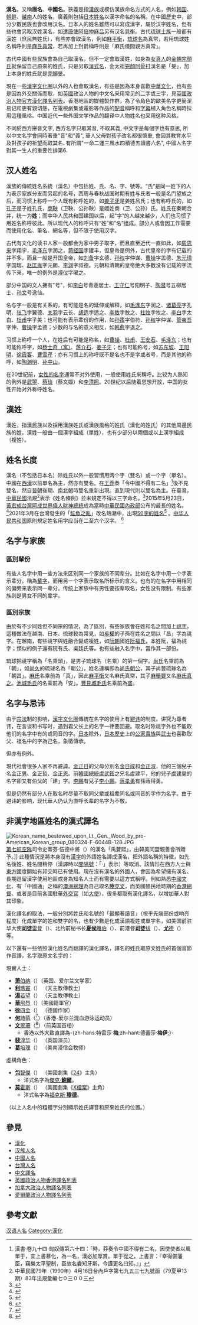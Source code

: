{{redirect2|唐名|日本古代官職和封爵的唐名|唐名 (日本稱號)}}
'''漢名'''，又稱'''唐名'''、'''中國名'''。狹義是指[[漢族|漢族]]或模仿漢族命名方式的人名，例如[[韩国|韩国]]、[[朝鲜|朝鲜]]、[[越南|越南]]人的姓名，廣義則包括[[日本姓名|日本姓名]]以漢字命名的名稱。在中國歷史中，部分少數民族也會改用汉名。日本人的姓名雖然可以寫成漢字，屬於汉字姓名，但有些也會另取汉姓漢名，如[[遣唐使|遣唐使]][[阿倍仲麻吕|阿倍仲麻吕]]另有汉名晁衡。古代[[琉球|琉球]][[士族|士族]]一般都有漢姓（庶民無姓氏），有些亦會取漢名，例如[[麻平衡|麻平衡]]，[[琉球名|琉球名]]為真常，若用琉球姓名稱呼則是[[麻氏真常|麻氏真常]]，若再加上封爵稱呼則是「麻氏儀間親方真常」。

古代中國有些民族會為自己取漢名，但不一定會取漢姓，如身為[[女真人|女真人]]的[[金朝|金朝]][[完顏氏|完顏氏]]就保留自己原來的姓氏，只是另取[[金人漢名|漢式名]]，金太祖[[完顏阿骨打|完顏阿骨打]]漢名是「旻」，加上本身的姓氏就是[[完顏旻|完顏旻]]。

現在一些[[漢字文化圈|漢字文化圈]]以外的人也會取漢名，有些是因為本身喜歡[[中華文化|中華文化]]，也有些是因為外交關係而取，如[[英國|英國]]政治人物的中文名采用常见的二字或三字，見[[英國政治人物官方漢化譯名列表|英國政治人物官方漢化譯名列表]]。香港地區的媒體製作群，為了令角色的歐美名字更簡潔易记和更有親切感，在電視劇集或電影等作品的[[配音|配音]]稱呼和[[字幕|字幕]]植入角色名稱時採用這種風格。中国近代一些外国文学作品的翻译中人物姓名也采用这种风格。

不同於西方拼音文字, 西方名字只取其音, 不取其義, 中文字是每個字也有意思, 所以中文名字會同時著重"音"和"義", 華人父母對孩子改名都很慎重, 會因其教育水平及對孩子的祈望而取其名. 有所謂"一命二運三風水四積德五讀書六名", 中國人名字對其一生人的重要性排第6. 

==汉人姓名==
漢族的傳統姓名系統（漢名）中包括姓、氏、名、字、號等。“氏”是同一姓下的人为表示家族分支而另起的名号，西周与春秋战国时期有姓与氏者一般是名门望族之后，而习惯上称呼一个人既有称呼姓的，如[[姜子牙|姜子牙]]是姜姓吕氏；也有称呼氏的，如[[孔子|孔子]]是子姓孔氏，[[商鞅|商鞅]]（卫鞅、公孙鞅）是姬姓商（卫、公孙）氏。姓氏在秦朝合并，统一为'''姓'''；而中华人民共和国建国以后，起“字”的人越来越少，人们也习惯了用姓名称呼彼此。所以现代人的称呼只有“姓”和“名”组成。部分人或會因工作需要而使用化名、筆名、網名等，但不限于使用汉字。

古代有文化的读书人家一般都会为家中男子取字，而且直至近代一直如此，如[[周恩来|周恩来]]字翔宇，[[毛泽东|毛泽东]]字润之，[[蒋经国|蒋经国]]字建丰，但皇帝是例外，古代皇帝的字有记载的并不多，而且一般是开国皇帝，如[[刘备|刘备]]字玄德、[[孙权|孙权]]字仲谋、[[曹操|曹操]]字孟德、[[朱元璋|朱元璋]]字国瑞、[[赵匡胤|赵匡胤]]字元朗、[[李渊|李渊]]字叔德。元朝和清朝的皇帝绝大多数没有记载的字流传下来，唯一的例外是[[溥仪|溥仪]]字曜之。

部分中国的文人拥有"号"，如[[李白|李白]]号青莲居士、[[王守仁|王守仁]]号阳明子、[[陶潜|陶潜]]号五柳居士、[[孙文|孙文]]号逸仙。

名与字一般是有关系的，有可能是名的延伸或解释，如[[毛泽东|毛泽东]]字润之、[[诸葛亮|诸葛亮]]字孔明、[[张飞|张飞]]字翼德、[[关羽|关羽]]字云长、[[胡适|胡适]]字适之、[[李敖|李敖]]字敖之、[[杜牧|杜牧]]字牧之、[[李白|李白]]字太白、[[杜甫|杜甫]]字子美；也可能有表示辈份的作用，如[[孙策|孙策]]字伯符、[[孙权|孙权]]字仲谋、[[管夷吾|管夷吾]]字仲、[[曹操|曹操]]字孟德；少数的与名的意义相反，如[[韩愈|韩愈]]字退之。

习惯上称呼一个人，在姓后有可能是称名，如[[曹操|曹操]]、[[杜甫|杜甫]]、[[王安石|王安石]]、[[毛泽东|毛泽东]]；也有可能称呼字，如[[杨士奇|杨士奇（寓）]]、[[蒋介石|蒋介石]]、[[姜子牙|姜子牙]]；也有可能称号，如[[苏东坡|苏东坡]]、[[王阳明|王阳明]]、[[徐霞客|徐霞客]]、[[曹雪芹|曹雪芹]]；亦有习惯上的称呼既不是名也不是字或者号，而是其他的称呼，如[[陶渊明|陶渊明]]、[[孙中山|孙中山]]。

在20世紀前，[[女性人名#東亞|女性的名字]]通常不对外使用，一般使用姓氏來稱呼。比较为人熟知的例外是[[武曌|武曌]]、[[蔡琰|蔡琰]]（蔡文姬）和[[李清照|李清照]]。20世纪以后随着思想开放，中国的女性开始对外称呼姓名。

==漢姓==
{{main|漢姓}}
漢姓，指漢民族以及採用漢族姓氏或漢族風格的姓氏（漢化的姓氏）的其他周邊民族的姓。漢姓一般由一個漢字組成（單姓），也有少部分以兩個或以上漢字組成（複姓）。

== 姓名长度 ==
漢名（不包括日本名）除姓氏以外一般習慣用两个字（雙名）或一个字（單名）。中國在[[西漢|西漢]]以前單名為主，然亦有雙名。在[[王莽|王莽]]奏「令中國不得有二名」<ref>漢書‧卷九十四‧匈奴傳第六十四：「時，莽奏令中國不得有二名，因使使者以風單于，宜上書慕化，為一名，漢必加厚賞。單于從之，上書言：『幸得備藩臣，竊樂太平聖制，臣故名囊知牙斯，今謹更名曰知。』」</ref>後不見雙名，然自[[晉朝|晉朝]]後期、[[南北朝|南北朝]]時雙名重新出現。直到現代則以雙名為主。在臺灣，[[中華民國|中華民國]]法規<ref>中華民國79年（1990年）4月16日台內戶字第七九五三七九號函（79夏甲13期）83年法規彙編七０三００三</ref>表示《姓名條例》並未規定不得以三字命名。<ref>{{cite web |url=http://www.tnwcg.gov.tw/?menu=home_download&page_num=2 |title=姓名使用及更改 |publisher=臺南市政府建置 |date=2011-06-30 |accessdate=2011年12月21日 |archive-date=2020-07-06 |archive-url=https://web.archive.org/web/20200706094115/https://www.tnwcg.gov.tw/?menu=home_download&page_num=2 |dead-url=no }}</ref>2015年5月23日，[[黃宏成台灣阿成世界偉人財神總統|黃宏成台灣阿成世界偉人財神總統]]成為當時[[中華民國內政部|中華民國內政部]]公布的最長的姓名。<ref>{{Cite news|url=http://news.ltn.com.tw/news/life/breakingnews/1327043|accessdate=2015-05-24|title=「可以簡稱黃總統」 全名15字破紀錄|author=余雪蘭|work=[[自由時報|自由時報]]|date=2015-05-24|archive-date=2015-05-24|archive-url=https://web.archive.org/web/20150524061728/http://news.ltn.com.tw/news/life/breakingnews/1327043|dead-url=no}}</ref>2021年3月在台灣發生的「[[鮭魚之亂|鮭魚之亂]]」改名熱潮中，出現[[台灣名字字數排行|50字的姓名]]<ref>{{cite news |title=破紀錄！新北22歲男挑戰戶政系統極限50字　趁機告白：想帶妳吃鮭魚 |url=https://www.ettoday.net/news/20210318/1941053.htm |publisher=ETtoday星光雲 |date=2021-03-18 |language=zh-hant |accessdate=2021-03-19 |archive-date=2022-01-07 |archive-url=https://web.archive.org/web/20220107030855/https://www.ettoday.net/news/20210318/1941053.htm |dead-url=no }}</ref>
。[[中华人民共和国|中华人民共和国]]原則規定姓名用字应当在二至六个汉字。
<ref>{{cite web|url=http://www.chinaname.cn/article/2008-3/29838.htm |title=中华人民共和国姓名登记条例 第十四条 |publisher=中华取名网 |date=2011-03-17 |accessdate=2011年12月21日 |deadurl=yes |archiveurl=https://web.archive.org/web/20160812132023/http://www.chinaname.cn/article/2008-3/29838.htm |archivedate=2016年8月12日 }}</ref>

== 名字与家族 ==
===區別輩份===
{{main|輩字}}
有些人名字中用一些方法来区别同一个家族的不同辈分。比如在名字中用一个字表示辈分，稱為[[輩字|輩字]]，而用另一个字表示取名所标示的含义。也有的在名字中用相同的偏旁来表示同一辈分。传统上家族中有男性要按辈取名，女性没有限制。有些家族则是男女不同的辈字。

===區別宗族===
{{main|祧字}}
由於有不少同姓但不同宗的情況，為了區別，有些家族會在姓和名之間加上[[祧字|祧字]]，這種做法在越南、日本、琉球較為常見，如[[吳權|吳權]]的子孫在姓名之間以「昌」字為祧字。在越南，有些祧字與姓融合變成複姓，如[[阮朝|阮朝]]國姓[[阮福氏|阮福氏]]，本姓阮，福為祧字；類似的例子還有阮有氏、吳廷氏等。也有些融入名字中，當作其一部份。

琉球把祧字稱為「名乘頭」，是男子琉球名（名乘）的第一個字。[[尚氏|尚氏]]名乘前為「朝」，如[[尚久|尚久]]的琉球名為「朝公」，姓名連稱即為[[尚氏朝公|尚氏朝公]]，其子尚豐琉球名為「朝昌」。[[麻氏|麻氏]]名乘前為「真」，因此[[麻平衡|麻平衡]]又名麻氏真常，其子[[麻舉要|麻舉要]]又名[[麻氏真之|麻氏真之]]。[[池城毛氏|池城毛氏]]的名乘前為「安」。[[豐見城毛氏|豐見城毛氏]]名乘前為盛。

== 名字与忌讳 ==
由于[[宗法|宗法]]制的影响，[[漢字文化圈|漢字文化圈]]傳統在名字的使用上有[[避讳|避讳]]的制度。讲究为尊者讳，在言谈和书写时，遇到君父长上的名字一律要回避。取名时除祧字外也不能取他们的名字中有的或同音的字。[[日本|日本]]除外，[[日本歷史|日本歷史]]上的[[公家|公家]][[貴族|貴族]]與[[武士|武士]]也喜歡取父、祖名中的字為己名，象徵傳承。

但亦有例外。

現代社會很多人家不再避諱。[[金正日|金正日]]的父母分別名[[金日成|金日成]]和[[金正淑_(朝鮮)|金正淑]]，他的三個兒子名[[金正男|金正男]]、[[金正哲|金正哲]]、[[金正恩|金正恩]]。前[[韓國總統|韓國總統]][[盧武鉉|盧武鉉]]之兄名盧建平，他的兒子[[盧建昊|盧建昊]]的名字卻又有伯父的「建」字。[[李鵬|李鵬]]有兒子[[李小鹏_(政治人物)|李小鵬]]。[[蔣孝勇|蔣孝勇]]有孫蔣得勇。

但是仍然有部分人在取名时尽量不取同父辈或祖辈同名或同音的字作为名字。由于避讳的影响，现代華人仍认为直呼长辈的名字为不敬。

==非漢字地區姓名的漢式譯名==
[[File:Korean_name_bestowed_upon_Lt._Gen._Wood_by_pro-American_Korean_group_080324-F-6044B-128.JPG|thumb]][[美國第七航空隊|第七航空隊]]司令史蒂芬·伍德中將（{{lang|en|Stephen G. Wood}}）的漢名「禹蒼熙」，由韓美同盟親善會所贈予。]]
此種情況是將本身沒有[[漢字|漢字]]的外語姓名譯成漢名，把外語名稱的特徵，如先名後姓、姓名間稍停（漢譯時以[[間隔號|間隔號]]：「·」表示）等取消。該情形在西方人士與[[亞洲|東方]]國度開始有邦交時已有使用。現在沒有漢名的外國人，會因為希望擁有漢名、長期逗留漢字使用地區或身為知名人士而有需要以這方式稱呼。例如熟悉[[中國文化|中國文化]]、有「中國通」之稱的[[澳洲總理|澳洲總理]]{{lang|en|Kevin '''Rudd'''}}為自己取名[[陸克文|'''陸'''克文]]，而英國殖民地時期的[[香港總督|香港總督]]、或者是目前各國駐華[[外交官|外交官]]（如[[大使|大使]]），很多都取有漢化譯名，以增加華人對其印象。

漢化譯名的取法，一般分別將姓氏和名號的「最顯著讀音」（視乎先端部份或响亮程度）化成單字的姓和雙字的名，也有少數是化成漢語複姓或單字名，如美国前驻华大使[[司徒雷登|'''司徒'''雷登]]（{{lang|en|John Leighton '''Stuart'''}}）、北约前秘书长[[夏侯雅伯|'''夏侯'''雅伯]]（{{lang|nl|Jakob Gijsbert "Jaap" de '''Hoop Scheffer'''}}）、前港督[[司徒拔|'''司徒'''拔]]（{{lang|en|Reginald Edward '''Stubbs'''}}）、[[尤德|'''尤'''德]]（{{lang|en|Edward '''Youde'''}}）等。

以下還有一些依照漢化姓名而翻譯的漢化譯名，譯名的姓氏取原文姓氏的首個音節作音譯，名字取原文名字的：

現實人士：

*[[萧伯纳|'''萧'''伯纳]]（{{lang|en|George Bernard '''Shaw'''}}）（英国、爱尔兰文学家）
*[[利瑪竇|'''利'''瑪竇]]（{{lang|it|Matteo '''Ri'''cci}}） （天主教傳教士）
*[[湯若望|'''湯'''若望]]（{{lang|de|Johann A'''dam''' Schall von Bell}}） （天主教傳教士）
*[[華飛烈|'''華'''飛烈]]（{{lang|en|Frederick '''War'''d}}）（美國籍軍官）
*[[徐四金|'''徐'''四金]]（{{lang|de|Patrick '''Sü'''skind}}） （德國作家）
*[[何詩蓓|'''何'''詩蓓]]（{{lang|en|Siobhan Bernadette '''Haughey'''}}<ref>{{zh-hk}}{{cite news|title=萬聖節出世正宗「鬼妹仔」|url=http://orientaldaily.on.cc/cnt/sport/20130912/00286_004.html|newspaper=東方日報|date=2013-09-12|accessdate=2017-08-29|archive-date=2016-03-05|archive-url=https://web.archive.org/web/20160305000852/http://orientaldaily.on.cc/cnt/sport/20130912/00286_004.html|dead-url=yes}}</ref>）（香港-爱尔兰混血游泳运动员）
*[[文翠珊|'''文'''翠珊]]（{{lang|en|Theresa '''May'''}}<ref>{{cite news|title=文翠珊個名咁港女 究竟邊個改？|url=http://hk.apple.nextmedia.com/news/art/20160716/19697725|date=2016-07-16|publisher=苹果日报|accessdate=2017-08-02|archive-date=2017-09-23|archive-url=https://web.archive.org/web/20170923165447/http://hk.apple.nextmedia.com/news/art/20160716/19697725|dead-url=no}}</ref>）（前英国首相）
**香港以外大致直譯為-{zh-hans:特雷莎·'''梅''';zh-hant:德蕾莎·'''梅伊''';}-
*[[裴淳华|'''裴'''淳华]]（{{lang|en|Rosamund Mary Ellen '''Pike'''}}） （英国演员）
*[[葛培理|'''葛'''培理]]（{{lang|en|Billy '''Graham'''}}） （美南浸信会牧师）
虛構角色：
*[[包智傑|'''包'''智傑]]（{{lang|en|Jack '''Bauer'''}}） （美國劇集《[[24_(美國電視劇)|24]]》主角）
**洋式名字為[[傑克·鮑爾|傑克·'''鮑爾''']]。
*[[莫霍斯|'''莫'''霍斯]]（{{lang|en|Fox '''Mulder'''}}） （美國劇集《[[X檔案|X檔案]]》主角）
**洋式名字為[[福克斯·穆德|福克斯·'''穆德''']]。

（以上人名中的粗體字分別顯示姓氏譯音和原來姓氏的位置。）

==參見==
*[[漢化|漢化]]
*[[汉族人名|汉族人名]]
*[[中國人名|中國人名]]
*[[台灣人名|台灣人名]]
*[[中文譯名|中文譯名]]
*[[英國政治人物香港譯名列表|英國政治人物香港譯名列表]]
*[[加拿大政治人物譯名列表|加拿大政治人物譯名列表]]
*[[愛爾蘭政治人物譯名列表|愛爾蘭政治人物譯名列表]]

==參考文獻==
<div class="references-small">
<references />
</div>

{{各文化人名}}

[[Category:汉语人名|]]
[[Category:漢化|Category:漢化]]